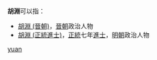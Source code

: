 '''胡淵'''可以指：
* [[胡淵_(晉朝)|胡淵 (晉朝)]]，[[晉朝|晉朝]]政治人物
* [[胡淵_(正統進士)|胡淵 (正統進士)]]，[[正统_(明朝)|正統]]七年[[進士|進士]]，[[明朝|明朝]]政治人物

{{disambig}}

[[Category:二字胡姓人名消歧義|yuan]]